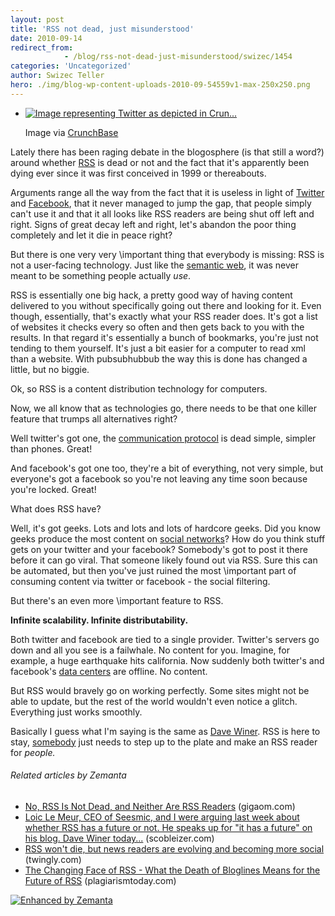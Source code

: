 ```yaml
---
layout: post
title: 'RSS not dead, just misunderstood'
date: 2010-09-14
redirect_from: 
            - /blog/rss-not-dead-just-misunderstood/swizec/1454
categories: 'Uncategorized'
author: Swizec Teller
hero: ./img/blog-wp-content-uploads-2010-09-54559v1-max-250x250.png
---
```

- [![Image representing Twitter as depicted in Crun...](./img/blog-wp-content-uploads-2010-09-54559v1-max-250x250.png "Image representing Twitter as depicted in Crun...")](http://www.crunchbase.com/company/twitter)

  Image via [CrunchBase](http://www.crunchbase.com)

Lately there has been raging debate in the blogosphere (is that still a word?) around whether [RSS](http://en.wikipedia.org/wiki/RSS "RSS") is dead or not and the fact that it's apparently been dying ever since it was first conceived in 1999 or thereabouts.



Arguments range all the way from the fact that it is useless in light of [Twitter](http://twitter.com "Twitter") and [Facebook](http://facebook.com "Facebook"), that it never managed to jump the gap, that people simply can't use it and that it all looks like RSS readers are being shut off left and right. Signs of great decay left and right, let's abandon the poor thing completely and let it die in peace right?



But there is one very very \\important thing that everybody is missing: RSS is not a user-facing technology. Just like the [semantic web](http://semanticweb.org "Semantic Web"), it was never meant to be something people actually _use_.



RSS is essentially one big hack, a pretty good way of having content delivered to you without specifically going out there and looking for it. Even though, essentially, that's exactly what your RSS reader does. It's got a list of websites it checks every so often and then gets back to you with the results. In that regard it's essentially a bunch of bookmarks, you're just not tending to them yourself. It's just a bit easier for a computer to read xml than a website. With pubsubhubbub the way this is done has changed a little, but no biggie.



Ok, so RSS is a content distribution technology for computers.



Now, we all know that as technologies go, there needs to be that one killer feature that trumps all alternatives right?



Well twitter's got one, the [communication protocol](http://en.wikipedia.org/wiki/Communications_protocol "Communications protocol") is dead simple, simpler than phones. Great!



And facebook's got one too, they're a bit of everything, not very simple, but everyone's got a facebook so you're not leaving any time soon because you're locked. Great!



What does RSS have?



Well, it's got geeks. Lots and lots and lots of hardcore geeks. Did you know geeks produce the most content on [social networks](http://en.wikipedia.org/wiki/Social_network "Social network")? How do you think stuff gets on your twitter and your facebook? Somebody's got to post it there before it can go viral. That someone likely found out via RSS. Sure this can be automated, but then you've just ruined the most \\important part of consuming content via twitter or facebook - the social filtering.



But there's an even more \\important feature to RSS.



**Infinite scalability. Infinite distributability.**



Both twitter and facebook are tied to a single provider. Twitter's servers go down and all you see is a failwhale. No content for you. Imagine, for example, a huge earthquake hits california. Now suddenly both twitter's and facebook's [data centers](http://en.wikipedia.org/wiki/Data_center "Data center") are offline. No content.



But RSS would bravely go on working perfectly. Some sites might not be able to update, but the rest of the world wouldn't even notice a glitch. Everything just works smoothly.



Basically I guess what I'm saying is the same as [Dave Winer](http://scripting.com/stories/2010/09/13/howToRebootRss.html). RSS is here to stay, [somebody](http://lazyreadr.com/) just needs to step up to the plate and make an RSS reader for _people._

###### Related articles by Zemanta

- [No, RSS Is Not Dead, and Neither Are RSS Readers](http://gigaom.com/2010/09/13/no-rss-is-not-dead-and-neither-are-rss-readers/) (gigaom.com)
- [Loic Le Meur, CEO of Seesmic, and I were arguing last week about whether RSS has a future or not. He speaks up for "it has a future" on his blog. Dave Winer today...](http://scobleizer.com/2010/09/13/reboot-rss-readers-sorry-that-train-has-left-the-station/) (scobleizer.com)
- [RSS won't die, but news readers are evolving and becoming more social](http://blog.twingly.com/2010/09/14/rss-wont-die-but-news-readers-are-evolving-and-becoming-more-social/) (twingly.com)
- [The Changing Face of RSS - What the Death of Bloglines Means for the Future of RSS](http://www.plagiarismtoday.com/2010/09/13/the-changing-face-of-rss/) (plagiarismtoday.com)

[![Enhanced by Zemanta](http://img.zemanta.com/zemified_e.png?x-id=fd148594-8cfe-4036-aca0-4e36d387ae45)](http://www.zemanta.com/ "Enhanced by Zemanta")